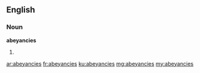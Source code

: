 ==English==

===Noun===
'''abeyancies'''
# {{plural of|abeyancy}}

[[ar:abeyancies]]
[[fr:abeyancies]]
[[ku:abeyancies]]
[[mg:abeyancies]]
[[my:abeyancies]]